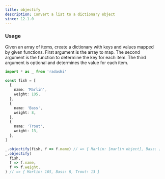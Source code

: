 ```yaml
---
title: objectify
description: Convert a list to a dictionary object
since: 12.1.0
---
```


### Usage

Given an array of items, create a dictionary with keys and values mapped by given functions.
First argument is the array to map. The second argument is the function to determine the key
for each item. The third argument is optional and determines the value for each item.

```ts
import * as _ from 'radashi'

const fish = [
  {
    name: 'Marlin',
    weight: 105,
  },
  {
    name: 'Bass',
    weight: 8,
  },
  {
    name: 'Trout',
    weight: 13,
  },
]

_.objectify(fish, f => f.name) // => { Marlin: [marlin object], Bass: [bass object], ... }
_.objectify(
  fish,
  f => f.name,
  f => f.weight,
) // => { Marlin: 105, Bass: 8, Trout: 13 }
```
